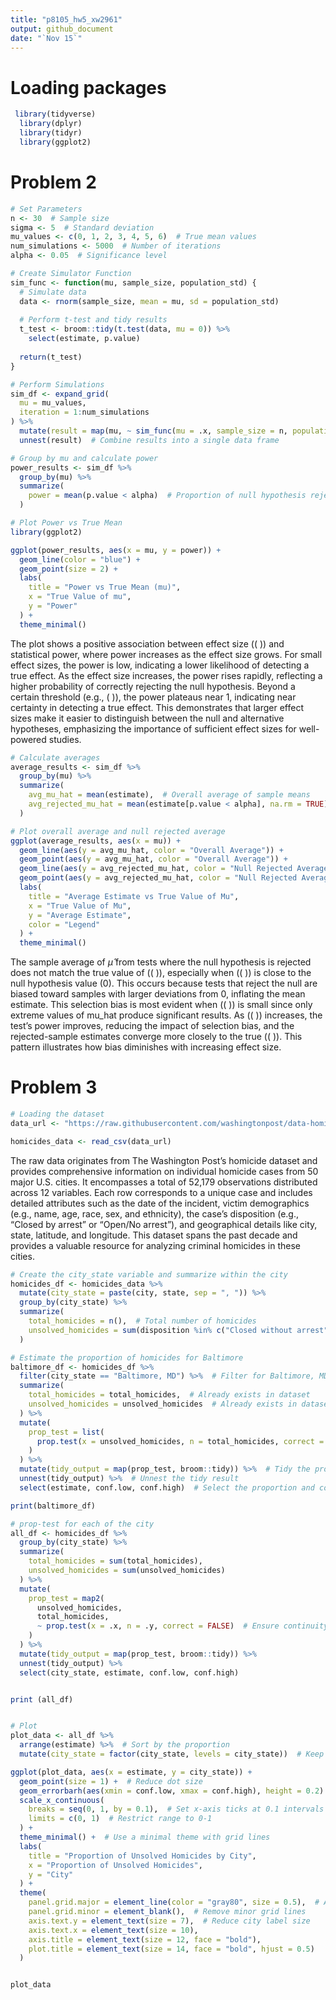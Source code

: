 ```yaml
---
title: "p8105_hw5_xw2961"
output: github_document
date: "`Nov 15`"
---
```


# Loading packages
```r
 library(tidyverse)
  library(dplyr)
  library(tidyr)
  library(ggplot2)
```

# Problem 2
```r
# Set Parameters
n <- 30  # Sample size
sigma <- 5  # Standard deviation
mu_values <- c(0, 1, 2, 3, 4, 5, 6)  # True mean values
num_simulations <- 5000  # Number of iterations
alpha <- 0.05  # Significance level

# Create Simulator Function
sim_func <- function(mu, sample_size, population_std) {
  # Simulate data
  data <- rnorm(sample_size, mean = mu, sd = population_std)
  
  # Perform t-test and tidy results
  t_test <- broom::tidy(t.test(data, mu = 0)) %>%
    select(estimate, p.value)
  
  return(t_test)
}

# Perform Simulations
sim_df <- expand_grid(
  mu = mu_values,
  iteration = 1:num_simulations
) %>%
  mutate(result = map(mu, ~ sim_func(mu = .x, sample_size = n, population_std = sigma))) %>%
  unnest(result)  # Combine results into a single data frame

# Group by mu and calculate power
power_results <- sim_df %>%
  group_by(mu) %>%
  summarize(
    power = mean(p.value < alpha)  # Proportion of null hypothesis rejections
  )

# Plot Power vs True Mean
library(ggplot2)

ggplot(power_results, aes(x = mu, y = power)) +
  geom_line(color = "blue") +
  geom_point(size = 2) +
  labs(
    title = "Power vs True Mean (mu)",
    x = "True Value of mu",
    y = "Power"
  ) +
  theme_minimal()

```
The plot shows a positive association between effect size (\( \mu \)) and statistical power, where power increases as the effect size grows. For small effect sizes, the power is low, indicating a lower likelihood of detecting a true effect. As the effect size increases, the power rises rapidly, reflecting a higher probability of correctly rejecting the null hypothesis. Beyond a certain threshold (e.g., \( \mu \geq 5 \)), the power plateaus near 1, indicating near certainty in detecting a true effect. This demonstrates that larger effect sizes make it easier to distinguish between the null and alternative hypotheses, emphasizing the importance of sufficient effect sizes for well-powered studies.
```r
# Calculate averages
average_results <- sim_df %>%
  group_by(mu) %>%
  summarize(
    avg_mu_hat = mean(estimate),  # Overall average of sample means
    avg_rejected_mu_hat = mean(estimate[p.value < alpha], na.rm = TRUE)  # Average sample mean for null rejected
  )

# Plot overall average and null rejected average
ggplot(average_results, aes(x = mu)) +
  geom_line(aes(y = avg_mu_hat, color = "Overall Average")) +
  geom_point(aes(y = avg_mu_hat, color = "Overall Average")) +
  geom_line(aes(y = avg_rejected_mu_hat, color = "Null Rejected Average")) +
  geom_point(aes(y = avg_rejected_mu_hat, color = "Null Rejected Average")) +
  labs(
    title = "Average Estimate vs True Value of Mu",
    x = "True Value of Mu",
    y = "Average Estimate",
    color = "Legend"
  ) +
  theme_minimal()
```
The sample average of $\hat{\mu}$ from tests where the null hypothesis is rejected does not match the true value of (\( \mu \)), especially when (\( \mu \)) is close to the null hypothesis value (0).
This occurs because tests that reject the null are biased toward samples with larger deviations from 0, inflating the mean estimate. This selection bias is most evident when (\( \mu \)) is small since only extreme values of mu_hat produce significant results. 
As (\( \mu \)) increases, the test's power improves, reducing the impact of selection bias, and the rejected-sample estimates converge more closely to the true (\( \mu \)). 
This pattern illustrates how bias diminishes with increasing effect size.


# Problem 3
```r
# Loading the dataset
data_url <- "https://raw.githubusercontent.com/washingtonpost/data-homicides/master/homicide-data.csv"

homicides_data <- read_csv(data_url)
```
The raw data originates from The Washington Post's homicide dataset and provides comprehensive information on individual homicide cases from 50 major U.S. cities. It encompasses a total of 52,179 observations distributed across 12 variables. Each row corresponds to a unique case and includes detailed attributes such as the date of the incident, victim demographics (e.g., name, age, race, sex, and ethnicity), the case's disposition (e.g., "Closed by arrest" or "Open/No arrest"), and geographical details like city, state, latitude, and longitude. This dataset spans the past decade and provides a valuable resource for analyzing criminal homicides in these cities.
```r
# Create the city_state variable and summarize within the city
homicides_df <- homicides_data %>%
  mutate(city_state = paste(city, state, sep = ", ")) %>% 
  group_by(city_state) %>%
  summarize(
    total_homicides = n(),  # Total number of homicides
    unsolved_homicides = sum(disposition %in% c("Closed without arrest", "Open/No arrest"))  # Unsolved homicides
  )

# Estimate the proportion of homicides for Baltimore
baltimore_df <- homicides_df %>%
  filter(city_state == "Baltimore, MD") %>%  # Filter for Baltimore, MD
  summarize(
    total_homicides = total_homicides,  # Already exists in dataset
    unsolved_homicides = unsolved_homicides  # Already exists in dataset
  ) %>%
  mutate(
    prop_test = list(
      prop.test(x = unsolved_homicides, n = total_homicides, correct = FALSE, conf.level = 0.95)  # Perform prop.test
    )
  ) %>%
  mutate(tidy_output = map(prop_test, broom::tidy)) %>%  # Tidy the prop.test output
  unnest(tidy_output) %>%  # Unnest the tidy result
  select(estimate, conf.low, conf.high)  # Select the proportion and confidence intervals

print(baltimore_df)

# prop-test for each of the city
all_df <- homicides_df %>%
  group_by(city_state) %>%
  summarize(
    total_homicides = sum(total_homicides),
    unsolved_homicides = sum(unsolved_homicides)
  ) %>%
  mutate(
    prop_test = map2(
      unsolved_homicides,
      total_homicides,
      ~ prop.test(x = .x, n = .y, correct = FALSE)  # Ensure continuity correction is consistent
    )
  ) %>%
  mutate(tidy_output = map(prop_test, broom::tidy)) %>%
  unnest(tidy_output) %>%
  select(city_state, estimate, conf.low, conf.high)


print (all_df)


# Plot
plot_data <- all_df %>%
  arrange(estimate) %>%  # Sort by the proportion
  mutate(city_state = factor(city_state, levels = city_state))  # Keep sorted order

ggplot(plot_data, aes(x = estimate, y = city_state)) +
  geom_point(size = 1) +  # Reduce dot size
  geom_errorbarh(aes(xmin = conf.low, xmax = conf.high), height = 0.2) +  # Add error bars
  scale_x_continuous(
    breaks = seq(0, 1, by = 0.1),  # Set x-axis ticks at 0.1 intervals
    limits = c(0, 1)  # Restrict range to 0-1
  ) +
  theme_minimal() +  # Use a minimal theme with grid lines
  labs(
    title = "Proportion of Unsolved Homicides by City",
    x = "Proportion of Unsolved Homicides",
    y = "City"
  ) +
  theme(
    panel.grid.major = element_line(color = "gray80", size = 0.5),  # Add major grid lines
    panel.grid.minor = element_blank(),  # Remove minor grid lines
    axis.text.y = element_text(size = 7),  # Reduce city label size
    axis.text.x = element_text(size = 10),
    axis.title = element_text(size = 12, face = "bold"),
    plot.title = element_text(size = 14, face = "bold", hjust = 0.5)
  )


plot_data

```



